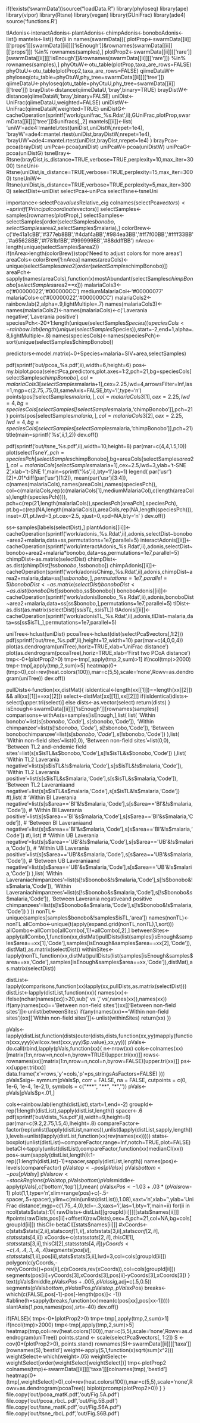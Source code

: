 if(!exists('swarmData'))source("loadData.R")
library(phyloseq)
library(ape)
library(vipor)
library(Rtsne)
library(vegan)
library(GUniFrac)
library(ade4)
source('functions.R')

tlAdonis<-interactAdonis<-plantAdonis<-chimpAdonis<-bonoboAdonis<-list()
mantels<-list()
for(ii in names(swarmData)){
  plotProp<-swarmData[[ii]][['props']][swarmData[[ii]][['isEnough']]&rownames(swarmData[[ii]][['props']]) %in% rownames(samples),]
  plotProp2<-swarmData[[ii]][['rare']][swarmData[[ii]][['isEnough']]&rownames(swarmData[[ii]][['rare']]) %in% rownames(samples),]
  phyOtuW<-otu_table(plotProp,taxa_are_rows=FALSE)
  phyOtuU<-otu_table(plotProp2,taxa_are_rows=FALSE)
  qiimeDataW<-phyloseq(otu_table=phyOtuW,phy_tree=swarmData[[ii]][['tree']])
  qiimeDataU<-phyloseq(otu_table=phyOtuU,phy_tree=swarmData[[ii]][['tree']])
  brayDist<-distance(qiimeDataU,'bray',binary=TRUE)
  brayDistW<-distance(qiimeDataW,'bray',binary=FALSE)
  uniDist<-UniFrac(qiimeDataU,weighted=FALSE)
  uniDistW<-UniFrac(qiimeDataW,weighted=TRUE)
  uniDistG<-cacheOperation(sprintf('work/gunifrac_%s.Rdat',ii),GUniFrac,plotProp,swarmData[[ii]][['tree']])$unifracs[,,2]
  mantels[[ii]]<-list(
    'uniW'=ade4::mantel.rtest(uniDist,uniDistW,nrepet=1e4),
    'brayW'=ade4::mantel.rtest(uniDist,brayDistW,nrepet=1e4),
    'brayUW'=ade4::mantel.rtest(uniDist,brayDist,nrepet=1e4)
  )
  brayPca<-pcoa(brayDist)
  uniPca<-pcoa(uniDist)
  uniPcaW<-pcoa(uniDistW)
  uniPcaG<-pcoa(uniDistG)
  tsneBray<-Rtsne(brayDist,is_distance=TRUE,verbose=TRUE,perplexity=10,max_iter=3000)
  tsneUni<-Rtsne(uniDist,is_distance=TRUE,verbose=TRUE,perplexity=15,max_iter=3000)
  tsneUniW<-Rtsne(uniDist,is_distance=TRUE,verbose=TRUE,perplexity=5,max_iter=3000)
  selectDist<-uniDist
  selectPca<-uniPca
  selectTsne<-tsneUni

  importance<-selectPca$values$Relative_eig
  colnames(selectPca$vectors)<-sprintf('Principal coordinate %d (%d%% of variance)',1:length(importance),round(importance*100))[1:ncol(selectPca$vectors)]
  selectSamples<-samples[rownames(plotProp),]
  selectSamples<-selectSamples[order(selectSamples$bonobo,selectSamples$area2,selectSamples$malaria),]
  colorBrew<-c('#e41a1cBB','#377eb8BB','#4daf4aBB','#984ea3BB','#ff7f00BB','#ffff33BB','#a65628BB','#f781bfBB','#999999BB','#88ddffBB')
  nArea<-length(unique(selectSamples$area2))
  if(nArea>length(colorBrew))stop('Need to adjust colors for more areas')
  areaCols<-colorBrew[1:nArea]
  names(areaCols)<-unique(selectSamples$area2[order(selectSamples$chimpBonobo)])
  areaPch<-sapply(names(areaCols),function(x)mostAbundant(selectSamples$chimpBonobo[selectSamples$area2==x]))
  malariaCols3<-c('#00000022','#000000CC')
  mediumMalariaCol<-'#00000077'
  malariaCols<-c('#00000022','#000000CC')
  malariaCols2<-rainbow.lab(2,alpha=.9,lightMultiple=.7)
  names(malariaCols3)<-names(malariaCols2)<-names(malariaCols)<-c('Laverania negative','Laverania positive')
  speciesPch<-20+1:length(unique(selectSamples$Species))
  speciesCols<-rainbow.lab(length(unique(selectSamples$Species)),start=-2,end=1,alpha=.8,lightMultiple=.8)
  names(speciesCols)<-names(speciesPch)<-sort(unique(selectSamples$chimpBonobo))

  predictors<-model.matrix(~0+Species+malaria+SIV+area,selectSamples)

  pdf(sprintf('out/pcoa_%s.pdf',ii),width=6,height=6)
    pos<-my.biplot.pcoa(selectPca,predictors,plot.axes=1:2,pch=21,bg=speciesCols[selectSamples$chimpBonobo],col=malariaCols3[selectSamples$malaria+1],cex=2.25,lwd=4,arrowsFilter=Inf,las=1,mgp=c(2.75,.75,0),sameAxis=FALSE,bty='l',type='n')
    points(pos[!selectSamples$malaria,],col=malariaCols3[1],cex=2.25,lwd=4,bg=speciesCols[selectSamples[!selectSamples$malaria,'chimpBonobo']],pch=21)
    points(pos[selectSamples$malaria,],col=malariaCols3[2],cex=2.25,lwd=4,bg=speciesCols[selectSamples[selectSamples$malaria,'chimpBonobo']],pch=21)
    title(main=sprintf('%s',ii,1,2))
  dev.off()

  pdf(sprintf('out/tsne_%s.pdf',ii),width=10,height=8)
    par(mar=c(4,4,1.5,10))
    plot(selectTsne$Y,pch=speciesPch[selectSamples$chimpBonobo],bg=areaCols[selectSamples$area2],col=malariaCols[selectSamples$malaria+1],cex=2.5,lwd=3,ylab='t-SNE 2',xlab='t-SNE 1',main=sprintf('%s',ii),bty='l',las=1)
    legend(
      par('usr')[2]+.01*diff(par('usr')[1:2]), 
      mean(par('usr')[3:4]),
      c(names(malariaCols),names(areaCols),names(speciesPch)),
      col=c(malariaCols,rep(c(malariaCols[1],mediumMalariaCol),c(length(areaCols),length(speciesPch)))),
      pch=c(rep(21,length(malariaCols)),speciesPch[areaPch],speciesPch),
      pt.bg=c(rep(NA,length(malariaCols)),areaCols,rep(NA,length(speciesPch))),
      inset=.01,pt.lwd=3,pt.cex=2.5,
      xjust=0,xpd=NA,bty='n'
    )
  dev.off()

  ss<-samples[labels(selectDist),]
  plantAdonis[[ii]]<-cacheOperation(sprintf('work/adonis_%s.Rdat',ii),adonis,selectDist~bonobo+area2+malaria,data=ss,permutations=1e7,parallel=5)
  interactAdonis[[ii]]<-cacheOperation(sprintf('work/interactAdonis_%s.Rdat',ii),adonis,selectDist~bonobo+area2+malaria*bonobo,data=ss,permutations=1e7,parallel=5)
  chimpDist<-as.matrix(selectDist)
  chimpDist<-as.dist(chimpDist[!ss$bonobo,!ss$bonobo])
  chimpAdonis[[ii]]<-cacheOperation(sprintf('work/adonisChimp_%s.Rdat',ii),adonis,chimpDist~area2+malaria,data=ss[!ss$bonobo,],permutations=1e7,parallel=5)
  bonoboDist<-as.matrix(selectDist)
  bonoboDist<-as.dist(bonoboDist[ss$bonobo,ss$bonobo])
  bonoboAdonis[[ii]]<-cacheOperation(sprintf('work/adonisBonobo_%s.Rdat',ii),adonis,bonoboDist~area2+malaria,data=ss[ss$bonobo,],permutations=1e7,parallel=5)
  tlDist<-as.dist(as.matrix(selectDist)[ss$isTL,ss$isTL])
  tlAdonis[[ii]]<-cacheOperation(sprintf('work/adonisTL_%s.Rdat',ii),adonis,tlDist~malaria,data=ss[ss$isTL,],permutations=1e7,parallel=5)

  uniTree<-hclust(uniDist)
  pcoaTree<-hclust(dist(selectPca$vectors[,1:2]))
  pdf(sprintf('out/tree_%s.pdf',ii),height=12,width=10)
  par(mar=c(4,0,0,4))
  plot(as.dendrogram(uniTree),horiz=TRUE,xlab='UniFrac distance')
  plot(as.dendrogram(pcoaTree),horiz=TRUE,xlab='First two PCoA distance')
  tmp<-0+(plotProp2>0)
  tmp<-tmp[,apply(tmp,2,sum)>1]
  if(ncol(tmp)>2000) tmp<-tmp[,apply(tmp,2,sum)>5]
  heatmap(0+(tmp>0),col=rev(heat.colors(100)),mar=c(5,5),scale='none',Rowv=as.dendrogram(uniTree))
  dev.off()

  pullDists<-function(xx,distMat){
    isIdentical<-length(xx[[1]])==length(xx[[2]]) && all(xx[[1]]==xx[[2]])
    select<-distMat[xx[[1]],xx[[2]]]
    if(isIdentical)dists<-select[upper.tri(select)]
    else dists<-as.vector(select)
    return(dists)
  }
  isEnough<-swarmData[[ii]][['isEnough']][rownames(samples)]
  comparisons<-withAs(s=samples[isEnough,],list(
    list(
      'Within bonobo'=list(s[s$bonobo,'Code'],s[s$bonobo,'Code']),
      'Within chimpanzee'=list(s[!s$bonobo,'Code'],s[!s$bonobo,'Code']),
      'Between bonobo\nand chimpanzee'=list(s[s$bonobo,'Code'],s[!s$bonobo,'Code'])
    ),list(
      'Within non-\nendemic field sites'=list(0,0),
      'Between non-\nendemic field sites'=list(0,0),
      'Between TL2 and\nnon-endemic field sites'=list(s[s$isTL&s$bonobo,'Code'],s[!s$isTL&s$bonobo,'Code'])
    ),list(
      'Within TL2 Laverania negative'=list(s[s$isTL&!s$malaria,'Code'],s[s$isTL&!s$malaria,'Code']),
      'Within TL2 Laverania positive'=list(s[s$isTL&s$malaria,'Code'],s[s$isTL&s$malaria,'Code']),
      'Between TL2 Laverania\npositive and negative'=list(s[s$isTL&s$malaria,'Code'],s[s$isTL&!s$malaria,'Code'])
    #),list(
    #  'Within BI Laverania negative'=list(s[s$area=='BI'&!s$malaria,'Code'],s[s$area=='BI'&!s$malaria,'Code']),
    #  'Within BI Laverania positive'=list(s[s$area=='BI'&s$malaria,'Code'],s[s$area=='BI'&s$malaria,'Code']),
    #  'Between BI Laverania\npositive and negative'=list(s[s$area=='BI'&s$malaria,'Code'],s[s$area=='BI'&!s$malaria,'Code'])
    #),list(
    #  'Within UB Laverania negative'=list(s[s$area=='UB'&!s$malaria,'Code'],s[s$area=='UB'&!s$malaria,'Code']),
    #  'Within UB Laverania positive'=list(s[s$area=='UB'&s$malaria,'Code'],s[s$area=='UB'&s$malaria,'Code']),
    #  'Between UB Laverania\npositive and negative'=list(s[s$area=='UB'&s$malaria,'Code'],s[s$area=='UB'&!s$malaria,'Code'])
    ),list(
      'Within Laverania\nnegative chimpanzees'=list(s[!s$bonobo&!s$malaria,'Code'],s[!s$bonobo&!s$malaria,'Code']),
      'Within Laverania\npositive chimpanzees'=list(s[!s$bonobo&s$malaria,'Code'],s[!s$bonobo&s$malaria,'Code']),
      'Between Laverania negative\n and positive chimpanzees'=list(s[!s$bonobo&s$malaria,'Code'],s[!s$bonobo&!s$malaria,'Code'])
    )
  ))
  nonTL<-unique(samples[samples$bonobo&!samples$isTL,'area'])
  names(nonTL)<-nonTL
  allCombo<-unique(t(apply(expand.grid(nonTL,nonTL),1,sort)))
  allCombo<-allCombo[allCombo[,1]!=allCombo[,2],]
  betweenSites<-apply(allCombo,1,function(xx,distMat)pullDists(list(samples[isEnough&samples$area==xx[1],'Code'],samples[isEnough&samples$area==xx[2],'Code']),distMat),as.matrix(selectDist))
  withinSites<-lapply(nonTL,function(xx,distMat)pullDists(list(samples[isEnough&samples$area==xx,'Code'],samples[isEnough&samples$area==xx,'Code']),distMat),as.matrix(selectDist))

  distList<-lapply(comparisons,function(xx)lapply(xx,pullDists,as.matrix(selectDist)))
  distList<-lapply(distList,function(xx){
    names(xx)<-ifelse(nchar(names(xx))>20,sub(' vs ',' vs\n',names(xx)),names(xx))
    if(any(names(xx)=='Between non-\nendemic field sites'))xx[['Between non-\nendemic field sites']]<-unlist(betweenSites)
    if(any(names(xx)=='Within non-\nendemic field sites'))xx[['Within non-\nendemic field sites']]<-unlist(withinSites)
    return(xx)
  })

  pVals<-lapply(distList,function(dists)outer(dists,dists,function(xx,yy)mapply(function(xxx,yyy){wilcox.test(xxx,yyy)$p.value},xx,yy)))
  pVals<-do.call(rbind,lapply(pVals,function(xx){
    n<-nrow(xx)
    cols<-colnames(xx)[matrix(1:n,nrow=n,ncol=n,byrow=TRUE)[upper.tri(xx)]]
    rows<-rownames(xx)[matrix(1:n,nrow=n,ncol=n,byrow=FALSE)[upper.tri(xx)]]
    ps<-xx[upper.tri(xx)]
    data.frame('x'=rows,'y'=cols,'p'=ps,stringsAsFactors=FALSE)
  }))
  pVals$sig<- symnum(pVals$p, corr = FALSE, na = FALSE, cutpoints = c(0, 1e-6, 1e-4, 1e-2,1), symbols = c("***", "**", "*",''))
  pVals<-pVals[pVals$p<.01,]

  cols<-rainbow.lab(length(distList),start=1,end=-2)
  groupId<-rep(1:length(distList),sapply(distList,length))
  spacer<-.6
  pdf(sprintf('out/dists_%s.pdf',ii),width=9,height=6)
    par(mar=c(9.2,2.75,1.5,4),lheight=.8)
    compareFactor<-factor(rep(unlist(lapply(distList,names)),unlist(lapply(distList,sapply,length))),levels=unlist(lapply(distList,function(xx)rev(names(xx)))))
    stats<-boxplot(unlist(distList)~compareFactor,range=Inf,notch=TRUE,plot=FALSE)
    betaCI<-tapply(unlist(distList),compareFactor,function(xx)medianCI(xx))
    pos<-sum(sapply(distList,length)):1-rep((1:length(distList)-1)*spacer,sapply(distList,length))
    names(pos)<-levels(compareFactor)
    pVals$top<-pos[pVals$x]
    pVals$bottom<-pos[pVals$y]
    pVals$row<-stackRegions(pVals$top,pVals$bottom)
    pVals$middle<-apply(pVals[,c('bottom','top')],1,mean)
    pVals$xPos<-1.03+.03*(pVals$row-1)
    plot(1,1,type='n',xlim=range(pos)+c(-.5-spacer,.5+spacer),ylim=c(min(unlist(distList)),1.08),xaxt='n',xlab='',ylab='UniFrac distance',mgp=c(1.75,.4,0),tcl=-.3,xaxs='i',las=1,bty='l',main=ii)
    for(ii in ncol(stats$stats):1){
      rawDists<-distList[[groupId[ii]]][[stats$names[ii]]]
      #points(rawDists,pos[ii]+offsetX(rawDists),cex=.5,pch=21,col=NA,bg=cols[groupId[ii]])
      thisCI<-betaCI[[stats$names[ii]]]
      #xCoords<-c(stats$stats[2,ii],stats$conf[1,ii],stats$stats[3,ii],stats$conf[2,ii],stats$stats[4,ii])
      xCoords<-c(stats$stats[2,ii],thisCI[1],stats$stats[3,ii],thisCI[2],stats$stats[4,ii])
      yCoords<-c(.4,.4,.1,.4,.4)
      segments(pos[ii],stats$stats[1,ii],pos[ii],stats$stats[5,ii],lwd=3,col=cols[groupId[ii]])
      polygon(c(yCoords,-rev(yCoords))+pos[ii],c(xCoords,rev(xCoords)),col=cols[groupId[ii]])
      segments(pos[ii]+yCoords[3],xCoords[3],pos[ii]-yCoords[3],xCoords[3])
    }
    text(pVals$middle,pVals$xPos+.005,pVals$sig,adj=c(.5,0.5))
    segments(pVals$bottom,pVals$xPos,pVals$top,pVals$xPos)
    breaks<-which(c(FALSE,pos[-1]-pos[-length(pos)]< -1))
    #abline(h=sapply(breaks,function(xx)mean(c(pos[xx],pos[xx-1]))))
    slantAxis(1,pos,names(pos),srt=-40)
  dev.off()

  if(FALSE){
    tmp<-0+(plotProp2>0)
    tmp<-tmp[,apply(tmp,2,sum)>1]
    if(ncol(tmp)>2000) tmp<-tmp[,apply(tmp,2,sum)>5]
    heatmap(tmp,col=rev(heat.colors(100)),mar=c(5,5),scale='none',Rowv=as.dendrogram(uniTree))
    points.stand <- scale(selectPca$vectors[, 1:2])
    S <- cov(0+(plotProp2>0), points.stand)
    rownames(S)<-swarmData[[ii]][['taxa']][rownames(S),'bestId']
    weight<-apply(S,1,function(x)sqrt(sum(x^2)))
    weightSelect<-which(weight>.05)
    weightSelect<-weightSelect[order(weightSelect[weightSelect])]
    tmp<-plotProp2
    colnames(tmp)<-swarmData[[ii]][['taxa']][colnames(tmp),'bestId']
    heatmap(0+(tmp[,weightSelect]>0),col=rev(heat.colors(100)),mar=c(5,5),scale='none',Rowv=as.dendrogram(pcoaTree))
    biplot(prcomp(plotProp2>0))
  }
}
file.copy('out/pcoa_matK.pdf','out/Fig.5A.pdf')
file.copy('out/pcoa_rbcL.pdf','out/Fig.5B.pdf')
file.copy('out/tsne_matK.pdf','out/Fig.S6A.pdf')
file.copy('out/tsne_rbcL.pdf','out/Fig.S6B.pdf')

